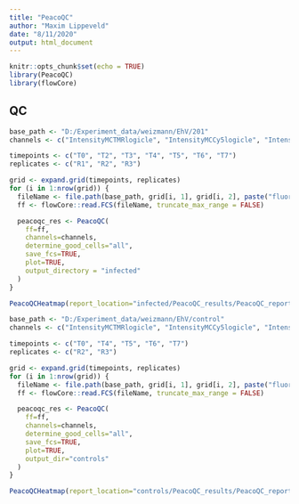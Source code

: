 ---
title: "PeacoQC"
author: "Maxim Lippeveld"
date: "8/11/2020"
output: html_document
---

```{r setup, include=FALSE}
knitr::opts_chunk$set(echo = TRUE)
library(PeacoQC)
library(flowCore)
```

## QC

```{r}

base_path <- "D:/Experiment_data/weizmann/EhV/201"
channels <- c("IntensityMCTMRlogicle", "IntensityMCCy5logicle", "IntensityMCDAPIlogicle")

timepoints <- c("T0", "T2", "T3", "T4", "T5", "T6", "T7")
replicates <- c("R1", "R2", "R3")

grid <- expand.grid(timepoints, replicates)
for (i in 1:nrow(grid)) {
  fileName <- file.path(base_path, grid[i, 1], grid[i, 2], paste("fluor_", grid[i,1], "_", grid[i, 2], ".fcs", sep=""))
  ff <- flowCore::read.FCS(fileName, truncate_max_range = FALSE)

  peacoqc_res <- PeacoQC(
    ff=ff, 
    channels=channels, 
    determine_good_cells="all", 
    save_fcs=TRUE, 
    plot=TRUE,
    output_directory = "infected"
  )
}

PeacoQCHeatmap(report_location="infected/PeacoQC_results/PeacoQC_report.txt")

```
```{r}

base_path <- "D:/Experiment_data/weizmann/EhV/control"
channels <- c("IntensityMCTMRlogicle", "IntensityMCCy5logicle", "IntensityMCDAPIlogicle")

timepoints <- c("T0", "T4", "T5", "T6", "T7")
replicates <- c("R2", "R3")

grid <- expand.grid(timepoints, replicates)
for (i in 1:nrow(grid)) {
  fileName <- file.path(base_path, grid[i, 1], grid[i, 2], paste("fluor_", grid[i,1], "_", grid[i, 2], ".fcs", sep=""))
  ff <- flowCore::read.FCS(fileName, truncate_max_range = FALSE)

  peacoqc_res <- PeacoQC(
    ff=ff, 
    channels=channels, 
    determine_good_cells="all", 
    save_fcs=TRUE, 
    plot=TRUE,
    output_dir="controls"
  )
}

PeacoQCHeatmap(report_location="controls/PeacoQC_results/PeacoQC_report.txt")

```
